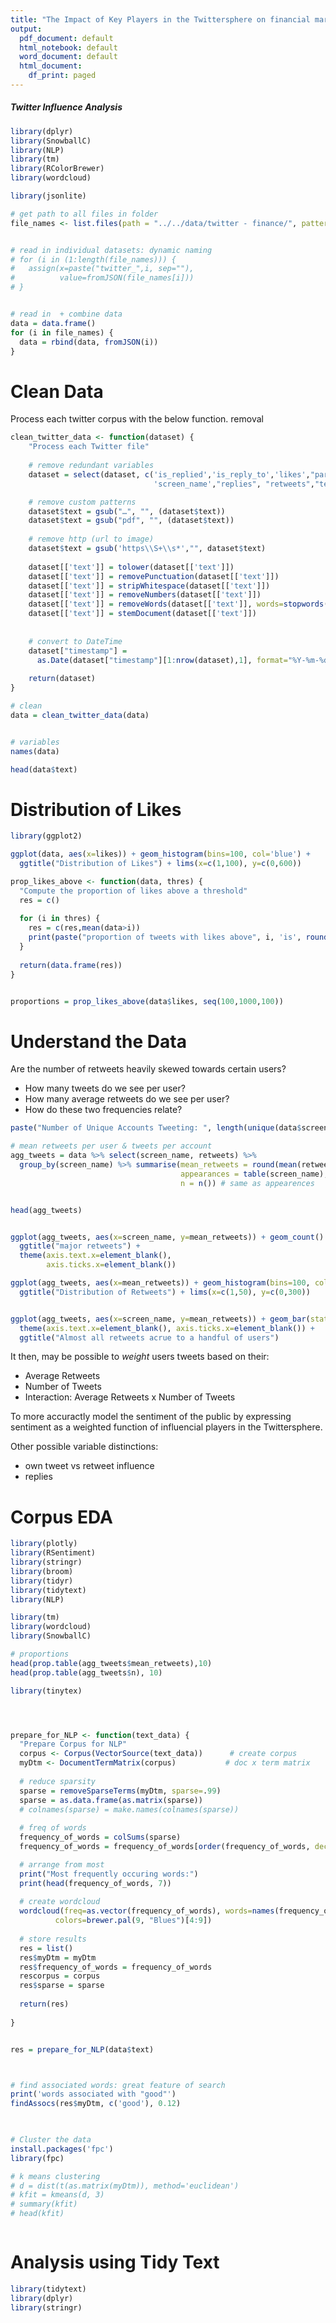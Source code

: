 ```yaml
---
title: "The Impact of Key Players in the Twittersphere on financial markets"
output:
  pdf_document: default
  html_notebook: default
  word_document: default
  html_document:
    df_print: paged
---
```



##### Twitter Influence Analysis


```r
library(dplyr) 
library(SnowballC)
library(NLP)
library(tm)
library(RColorBrewer)
library(wordcloud)

library(jsonlite)

# get path to all files in folder
file_names <- list.files(path = "../../data/twitter - finance/", pattern = "json", full.names=TRUE)


# read in individual datasets: dynamic naming 
# for (i in (1:length(file_names))) {
#   assign(x=paste("twitter_",i, sep=""),
#          value=fromJSON(file_names[i]))
# }


# read in  + combine data
data = data.frame()
for (i in file_names) {
  data = rbind(data, fromJSON(i))
}


```

# Clean Data

Process each twitter corpus with the below function.
removal

```r




clean_twitter_data <- function(dataset) {
    "Process each Twitter file"
  
    # remove redundant variables
    dataset = select(dataset, c('is_replied','is_reply_to','likes',"parent_tweet_id", 
                                'screen_name',"replies", "retweets","text", 'timestamp'))

    # remove custom patterns
    dataset$text = gsub("…", "", (dataset$text))
    dataset$text = gsub("pdf", "", (dataset$text))
    
    # remove http (url to image)
    dataset$text = gsub('https\\S+\\s*',"", dataset$text)
    
    dataset[['text']] = tolower(dataset[['text']])
    dataset[['text']] = removePunctuation(dataset[['text']])
    dataset[['text']] = stripWhitespace(dataset[['text']])
    dataset[['text']] = removeNumbers(dataset[['text']])
    dataset[['text']] = removeWords(dataset[['text']], words=stopwords("en"))
    dataset[['text']] = stemDocument(dataset[['text']])
  
    
    # convert to DateTime
    dataset["timestamp"] = 
      as.Date(dataset["timestamp"][1:nrow(dataset),1], format="%Y-%m-%d")
    
    return(dataset)
}

# clean 
data = clean_twitter_data(data)


# variables
names(data)

head(data$text)

```


# Distribution of Likes

```r
library(ggplot2)

ggplot(data, aes(x=likes)) + geom_histogram(bins=100, col='blue') + 
  ggtitle("Distribution of Likes") + lims(x=c(1,100), y=c(0,600)) 

prop_likes_above <- function(data, thres) {
  "Compute the proportion of likes above a threshold"
  res = c()
  
  for (i in thres) {
    res = c(res,mean(data>i))
    print(paste("proportion of tweets with likes above", i, 'is', round(mean(data>i), digits=4)))
  }
  
  return(data.frame(res))
}


proportions = prop_likes_above(data$likes, seq(100,1000,100))

```


# Understand the Data

Are the number of retweets heavily skewed towards certain users?

 - How many tweets do we see per user?
 - How many average retweets do we see per user?
 - How do these two frequencies relate?
 
```r
paste("Number of Unique Accounts Tweeting: ", length(unique(data$screen_name)))

# mean retweets per user & tweets per account
agg_tweets = data %>% select(screen_name, retweets) %>% 
  group_by(screen_name) %>% summarise(mean_retweets = round(mean(retweets)),
                                      appearances = table(screen_name),
                                      n = n()) # same as appearences


head(agg_tweets)


ggplot(agg_tweets, aes(x=screen_name, y=mean_retweets)) + geom_count() + 
  ggtitle("major retweets") +
  theme(axis.text.x=element_blank(),
        axis.ticks.x=element_blank())

ggplot(agg_tweets, aes(x=mean_retweets)) + geom_histogram(bins=100, col='orange') +
  ggtitle("Distribution of Retweets") + lims(x=c(1,50), y=c(0,300)) 


ggplot(agg_tweets, aes(x=screen_name, y=mean_retweets)) + geom_bar(stat="identity") +
  theme(axis.text.x=element_blank(), axis.ticks.x=element_blank()) + 
  ggtitle("Almost all retweets acrue to a handful of users")


```


It then, may be possible to *weight* users tweets based on their:

  - Average Retweets 
  - Number of Tweets
  - Interaction: Average Retweets x Number of Tweets
  
To more accuractly model the sentiment of the public by expressing sentiment as a weighted function of influencial players in the Twittersphere.

Other possible variable distinctions:

  - own tweet vs retweet influence 
  - replies 
  
  


# Corpus EDA

```r
library(plotly)
library(RSentiment)
library(stringr)
library(broom)
library(tidyr)
library(tidytext)
library(NLP)

library(tm)
library(wordcloud)
library(SnowballC)

# proportions
head(prop.table(agg_tweets$mean_retweets),10)
head(prop.table(agg_tweets$n), 10)

library(tinytex)




prepare_for_NLP <- function(text_data) {
  "Prepare Corpus for NLP"
  corpus <- Corpus(VectorSource(text_data))      # create corpus
  myDtm <- DocumentTermMatrix(corpus)           # doc x term matrix
  
  # reduce sparsity
  sparse = removeSparseTerms(myDtm, sparse=.99)
  sparse = as.data.frame(as.matrix(sparse))
  # colnames(sparse) = make.names(colnames(sparse))
  
  # freq of words
  frequency_of_words = colSums(sparse)
  frequency_of_words = frequency_of_words[order(frequency_of_words, decreasing=T)]

  # arrange from most
  print("Most frequently occuring words:")
  print(head(frequency_of_words, 7))
  
  # create wordcloud
  wordcloud(freq=as.vector(frequency_of_words), words=names(frequency_of_words),
          colors=brewer.pal(9, "Blues")[4:9])
  
  # store results
  res = list()
  res$myDtm = myDtm
  res$frequency_of_words = frequency_of_words
  rescorpus = corpus
  res$sparse = sparse
  
  return(res)
  
}


res = prepare_for_NLP(data$text)



# find associated words: great feature of search
print('words associated with "good"')
findAssocs(res$myDtm, c('good'), 0.12)
  


# Cluster the data
install.packages('fpc')
library(fpc)

# k means clustering
# d = dist(t(as.matrix(myDtm)), method='euclidean')
# kfit = kmeans(d, 3)
# summary(kfit)
# head(kfit)



```





# Analysis using Tidy Text 

```r
library(tidytext)
library(dplyr)
library(stringr)




```






